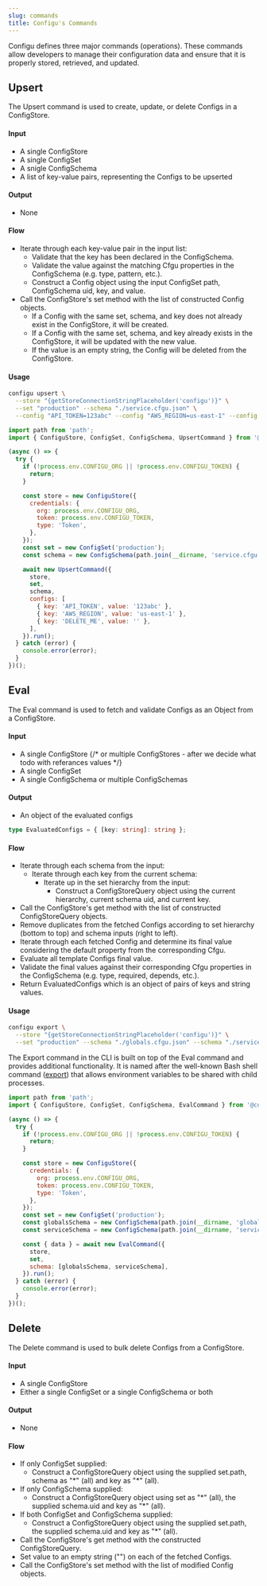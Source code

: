 ```yaml
---
slug: commands
title: Configu's Commands
---
```



Configu defines three major commands (operations). These commands allow developers to manage their configuration data and ensure that it is properly stored, retrieved, and updated.

## Upsert

The Upsert command is used to create, update, or delete Configs in a ConfigStore.

#### Input

- A single ConfigStore
- A single ConfigSet
- A snigle ConfigSchema
- A list of key-value pairs, representing the Configs to be upserted

#### Output

- None

#### Flow

- Iterate through each key-value pair in the input list:
  - Validate that the key has been declared in the ConfigSchema.
  - Validate the value against the matching Cfgu properties in the ConfigSchema (e.g. type, pattern, etc.).
  - Construct a Config object using the input ConfigSet path, ConfigSchema uid, key, and value.
- Call the ConfigStore's set method with the list of constructed Config objects.
  - If a Config with the same set, schema, and key does not already exist in the ConfigStore, it will be created.
  - If a Config with the same set, schema, and key already exists in the ConfigStore, it will be updated with the new value.
  - If the value is an empty string, the Config will be deleted from the ConfigStore.

#### Usage

```bash
configu upsert \
  --store "{getStoreConnectionStringPlaceholder('configu')}" \
  --set "production" --schema "./service.cfgu.json" \
  --config "API_TOKEN=123abc" --config "AWS_REGION=us-east-1" --config "DELETE_ME="
```

```js
import path from 'path';
import { ConfiguStore, ConfigSet, ConfigSchema, UpsertCommand } from '@configu/node';

(async () => {
  try {
    if (!process.env.CONFIGU_ORG || !process.env.CONFIGU_TOKEN) {
      return;
    }

    const store = new ConfiguStore({
      credentials: {
        org: process.env.CONFIGU_ORG,
        token: process.env.CONFIGU_TOKEN,
        type: 'Token',
      },
    });
    const set = new ConfigSet('production');
    const schema = new ConfigSchema(path.join(__dirname, 'service.cfgu.json'));

    await new UpsertCommand({
      store,
      set,
      schema,
      configs: [
        { key: 'API_TOKEN', value: '123abc' },
        { key: 'AWS_REGION', value: 'us-east-1' },
        { key: 'DELETE_ME', value: '' },
      ],
    }).run();
  } catch (error) {
    console.error(error);
  }
})();
```

## Eval

The Eval command is used to fetch and validate Configs as an Object from a ConfigStore.

#### Input

- A single ConfigStore {/* or multiple ConfigStores - after we decide what todo with referances values */}
- A single ConfigSet
- A single ConfigSchema or multiple ConfigSchemas

#### Output

- An object of the evaluated configs

```ts
type EvaluatedConfigs = { [key: string]: string };
```

#### Flow

- Iterate through each schema from the input:
  - Iterate through each key from the current schema:
    - Iterate up in the set hierarchy from the input:
      - Construct a ConfigStoreQuery object using the current hierarchy, current schema uid, and current key.
- Call the ConfigStore's get method with the list of constructed ConfigStoreQuery objects.
- Remove duplicates from the fetched Configs according to set hierarchy (bottom to top) and schema inputs (right to left).
- Iterate through each fetched Config and determine its final value considering the default property from the corresponding Cfgu.
- Evaluate all template Configs final value.
- Validate the final values against their corresponding Cfgu properties in the ConfigSchema (e.g. type, required, depends, etc.).
- Return EvaluatedConfigs which is an object of pairs of keys and string values.

#### Usage

```bash
configu export \
  --store "{getStoreConnectionStringPlaceholder('configu')}" \
  --set "production" --schema "./globals.cfgu.json" --schema "./service.cfgu.json"
```

<Admonition>
  
The Export command in the CLI is built on top of the Eval command and provides additional functionality. It is named after the well-known Bash shell command ([export](https://www.geeksforgeeks.org/export-command-in-linux-with-examples/)) that allows environment variables to be shared with child processes.

</Admonition>

```js
import path from 'path';
import { ConfiguStore, ConfigSet, ConfigSchema, EvalCommand } from '@configu/node';

(async () => {
  try {
    if (!process.env.CONFIGU_ORG || !process.env.CONFIGU_TOKEN) {
      return;
    }

    const store = new ConfiguStore({
      credentials: {
        org: process.env.CONFIGU_ORG,
        token: process.env.CONFIGU_TOKEN,
        type: 'Token',
      },
    });
    const set = new ConfigSet('production');
    const globalsSchema = new ConfigSchema(path.join(__dirname, 'globals.cfgu.json'));
    const serviceSchema = new ConfigSchema(path.join(__dirname, 'service.cfgu.json'));

    const { data } = await new EvalCommand({
      store,
      set,
      schema: [globalsSchema, serviceSchema],
    }).run();
  } catch (error) {
    console.error(error);
  }
})();
```

## Delete

The Delete command is used to bulk delete Configs from a ConfigStore.

#### Input

- A single ConfigStore
- Either a single ConfigSet or a single ConfigSchema or both

#### Output

- None

#### Flow

- If only ConfigSet supplied:
  - Construct a ConfigStoreQuery object using the supplied set.path, schema as "\*" (all) and key as "\*" (all).
- If only ConfigSchema supplied:
  - Construct a ConfigStoreQuery object using set as "\*" (all), the supplied schema.uid and key as "\*" (all).
- If both ConfigSet and ConfigSchema supplied:
  - Construct a ConfigStoreQuery object using the supplied set.path, the supplied schema.uid and key as "\*" (all).
- Call the ConfigStore's get method with the constructed ConfigStoreQuery.
- Set value to an empty string ("") on each of the fetched Configs.
- Call the ConfigStore's set method with the list of modified Config objects.
